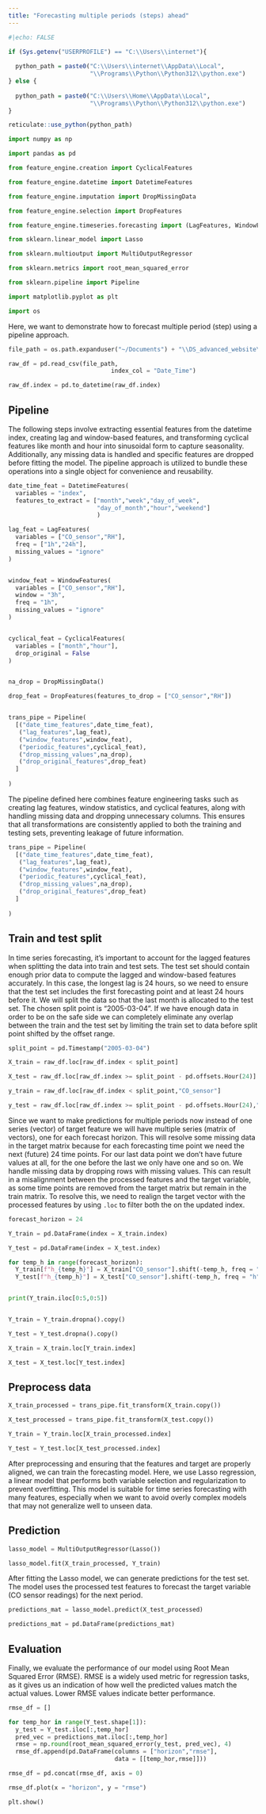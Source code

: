 ```yaml
---
title: "Forecasting multiple periods (steps) ahead"
---
```


```r
#|echo: FALSE

if (Sys.getenv("USERPROFILE") == "C:\\Users\\internet"){
  
  python_path = paste0("C:\\Users\\internet\\AppData\\Local",
                       "\\Programs\\Python\\Python312\\python.exe")
} else {
  
  python_path = paste0("C:\\Users\\Home\\AppData\\Local",
                       "\\Programs\\Python\\Python312\\python.exe")
}

reticulate::use_python(python_path)

```

```python

import numpy as np

import pandas as pd

from feature_engine.creation import CyclicalFeatures

from feature_engine.datetime import DatetimeFeatures

from feature_engine.imputation import DropMissingData

from feature_engine.selection import DropFeatures 

from feature_engine.timeseries.forecasting import (LagFeatures, WindowFeatures)

from sklearn.linear_model import Lasso

from sklearn.multioutput import MultiOutputRegressor

from sklearn.metrics import root_mean_squared_error

from sklearn.pipeline import Pipeline

import matplotlib.pyplot as plt

import os 

```

Here, we want to demonstrate how to forecast multiple period (step) using a pipeline approach. 

```python

file_path = os.path.expanduser("~/Documents") + "\\DS_advanced_website\\data\\example_air_quality.csv"

raw_df = pd.read_csv(file_path,
                             index_col = "Date_Time")

raw_df.index = pd.to_datetime(raw_df.index)

```

## Pipeline

The following steps involve extracting essential features from the datetime index, creating lag and window-based features, and transforming cyclical features like month and hour into sinusoidal form to capture seasonality. Additionally, any missing data is handled and specific features are dropped before fitting the model. The pipeline approach is utilized to bundle these operations into a single object for convenience and reusability.

```python

date_time_feat = DatetimeFeatures(
  variables = "index",
  features_to_extract = ["month","week","day_of_week",
                         "day_of_month","hour","weekend"]
                         )

lag_feat = LagFeatures(
  variables = ["CO_sensor","RH"],
  freq = ["1h","24h"],
  missing_values = "ignore"
)


window_feat = WindowFeatures(
  variables = ["CO_sensor","RH"],
  window = "3h",
  freq = "1h",
  missing_values = "ignore"
)


cyclical_feat = CyclicalFeatures(
  variables = ["month","hour"],
  drop_original = False
)


na_drop = DropMissingData()

drop_feat = DropFeatures(features_to_drop = ["CO_sensor","RH"])


trans_pipe = Pipeline(
  [("date_time_features",date_time_feat),
   ("lag_features",lag_feat),
   ("window_features",window_feat),
   ("periodic_features",cyclical_feat),
   ("drop_missing_values",na_drop),
   ("drop_original_features",drop_feat)
  ]
  
)


```

The pipeline defined here combines feature engineering tasks such as creating lag features, window statistics, and cyclical features, along with handling missing data and dropping unnecessary columns. This ensures that all transformations are consistently applied to both the training and testing sets, preventing leakage of future information.

```python

trans_pipe = Pipeline(
  [("date_time_features",date_time_feat),
   ("lag_features",lag_feat),
   ("window_features",window_feat),
   ("periodic_features",cyclical_feat),
   ("drop_missing_values",na_drop),
   ("drop_original_features",drop_feat)
  ]
  
)

```

## Train and test split

In time series forecasting, it’s important to account for the lagged features when splitting the data into train and test sets. The test set should contain enough prior data to compute the lagged and window-based features accurately. In this case, the longest lag is 24 hours, so we need to ensure that the test set includes the first forecasting point and at least 24 hours before it. We will split the data so that the last month is allocated to the test set. The chosen split point is "2005-03-04". If we have enough data in order to be on the safe side we can completely eliminate any overlap between the train and the test set by limiting the train set to data before split point shifted by the offset range.

```python

split_point = pd.Timestamp("2005-03-04")

X_train = raw_df.loc[raw_df.index < split_point]

X_test = raw_df.loc[raw_df.index >= split_point - pd.offsets.Hour(24)]

y_train = raw_df.loc[raw_df.index < split_point,"CO_sensor"]

y_test = raw_df.loc[raw_df.index >= split_point - pd.offsets.Hour(24),"CO_sensor"]


```


Since we want to make predictions for multiple periods now instead of one series (vector) of target feature we will have multiple series (matrix of vectors), one for each forecast horizon. This will resolve some missing data in the target matrix because for each forecasting time point we need the next (future) 24 time points. For our last data point we don't have future values at all, for the one before the last we only have one and so on. We handle missing data by dropping rows with missing values. This can result in a misalignment between the processed features and the target variable, as some time points are removed from the target matrix but remain in the train matrix. To resolve this, we need to realign the target vector with the processed features by using `.loc` to filter both the on the updated index.


```python

forecast_horizon = 24

Y_train = pd.DataFrame(index = X_train.index)

Y_test = pd.DataFrame(index = X_test.index)

for temp_h in range(forecast_horizon):
  Y_train[f"h_{temp_h}"] = X_train["CO_sensor"].shift(-temp_h, freq = "h")
  Y_test[f"h_{temp_h}"] = X_test["CO_sensor"].shift(-temp_h, freq = "h")


print(Y_train.iloc[0:5,0:5])



```




```python

Y_train = Y_train.dropna().copy()

Y_test = Y_test.dropna().copy()

X_train = X_train.loc[Y_train.index]

X_test = X_test.loc[Y_test.index]

```


## Preprocess data

```python

X_train_processed = trans_pipe.fit_transform(X_train.copy())

X_test_processed = trans_pipe.fit_transform(X_test.copy())

Y_train = Y_train.loc[X_train_processed.index]

Y_test = Y_test.loc[X_test_processed.index]

```


After preprocessing and ensuring that the features and target are properly aligned, we can train the forecasting model. Here, we use Lasso regression, a linear model that performs both variable selection and regularization to prevent overfitting. This model is suitable for time series forecasting with many features, especially when we want to avoid overly complex models that may not generalize well to unseen data.

## Prediction

```python

lasso_model = MultiOutputRegressor(Lasso())

lasso_model.fit(X_train_processed, Y_train)

```

After fitting the Lasso model, we can generate predictions for the test set. The model uses the processed test features to forecast the target variable (CO sensor readings) for the next period.

```python

predictions_mat = lasso_model.predict(X_test_processed)

predictions_mat = pd.DataFrame(predictions_mat)

```

## Evaluation

Finally, we evaluate the performance of our model using Root Mean Squared Error (RMSE). RMSE is a widely used metric for regression tasks, as it gives us an indication of how well the predicted values match the actual values. Lower RMSE values indicate better performance.

```python

rmse_df = []

for temp_hor in range(Y_test.shape[1]):
  y_test = Y_test.iloc[:,temp_hor]
  pred_vec = predictions_mat.iloc[:,temp_hor]
  rmse = np.round(root_mean_squared_error(y_test, pred_vec), 4)
  rmse_df.append(pd.DataFrame(columns = ["horizon","rmse"],
                              data = [[temp_hor,rmse]]))

rmse_df = pd.concat(rmse_df, axis = 0)

```


```python

rmse_df.plot(x = "horizon", y = "rmse")

plt.show()

```

